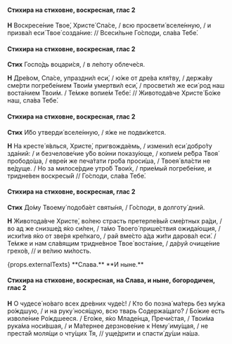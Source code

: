 #### Стихира на стиховне, воскресная, глас 2

**Н** Воскресе́ние Твое́, Христе́ Спа́се, / всю просвети́ вселе́нную, / и призва́л еси́ Твое́ созда́ние: // Всеси́льне Го́споди, сла́ва Тебе́.

#### Стихира на стиховне, воскресная, глас 2

**Стих** Госпо́дь воцари́ся, / в ле́поту облече́ся.

**Н** Дре́вом, Спа́се, упраздни́л еси́, / ю́же от дре́ва кля́тву, / держа́ву сме́рти погребе́нием Твои́м умертви́л еси́, / просвети́л же еси́ род наш воста́нием Твои́м. / Те́мже вопие́м Тебе́: // Животода́вче Христе́ Бо́же наш, сла́ва Тебе́.

#### Стихира на стиховне, воскресная, глас 2

**Стих** И́бо утверди́ вселе́нную, / я́же не подви́жется.

**Н** На кресте́ я́влься, Христе́, пригвожда́емь, / измени́л еси́ добро́ту зда́ний: / и безчелове́чие у́бо во́ини показу́юще, / копие́м ре́бра Твоя́ прободо́ша, / евре́и же печа́тати гро́ба проси́ша, / Твоея́ вла́сти не ве́дуще. / Но за милосе́рдие утро́б Твои́х, / прие́мый погребе́ние, и тридне́вен воскресы́й // Го́споди, сла́ва Тебе́.

#### Стихира на стиховне, воскресная, глас 2

**Стих** До́му Твоему́ подоба́ет святы́ня, / Го́споди, в долготу́ дний.

**Н** Животода́вче Христе́, во́лею страсть претерпе́вый сме́ртных ра́ди, / во ад же снизше́д я́ко си́лен, / та́мо Твоего́ прише́ствия ожида́ющия, / исхи́тив я́ко от зве́ря кре́пкаго, / рай вме́сто а́да жи́ти дарова́л еси́. / Те́мже и нам сла́вящим тридне́вное Твое́ воста́ние, / да́руй очище́ние грехо́в, // и ве́лию ми́лость.

<If condition={props.externalTexts}>
    <Then>
        {props.externalTexts}
    </Then>
    <Else>
        **Слава.**
    </Else>
</If>

<If condition={!props.hasExclusiveEnding}>
**И ныне.**

#### Стихира на стиховне, воскресная, на Слава, и ныне, богородичен, глас 2

**Н** О чудесе́ но́ваго всех дре́вних чуде́с! / Кто бо позна́ ма́терь без му́жа ро́ждшую, / и на руку́ нося́щую, всю тварь Содержа́щаго? / Бо́жие есть изволе́ние Ро́ждшееся. / Его́же, я́ко Младе́нца, Пречи́стая, / Твои́ма рука́ма носи́вшая, / и Ма́тернее дерзнове́ние к Нему́ иму́щая, / не преста́й моля́щи о чту́щих Тя, // уще́дрити и спасти́ ду́ши на́ша.
</If>